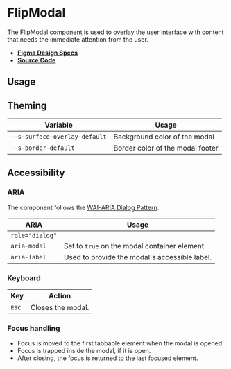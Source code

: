 
<Meta title="Components/FlipModal" />

# FlipModal

The FlipModal component is used to overlay the user interface with content that
needs the immediate attention from the user.

- **[Figma Design Specs](https://www.figma.com/file/iRHiAFsHxnzux8gQ9EjlZe/Swirl-Components)**
- **[Source Code](https://github.com/flip-corp/swirl/tree/main/packages/swirl-components/src/components/flip-modal)**

## Usage

<Canvas withSource="open">
  <Story id="components-flipmodal--flip-modal" />
</Canvas>

<ArgsTable story="." />

## Theming

| Variable                      | Usage                            |
| ----------------------------- | -------------------------------- |
| `--s-surface-overlay-default` | Background color of the modal    |
| `--s-border-default`          | Border color of the modal footer |

## Accessibility

### ARIA

The component follows the
[WAI-ARIA Dialog Pattern](https://www.w3.org/WAI/ARIA/apg/patterns/dialogmodal/).

| ARIA            | Usage                                         |
| --------------- | --------------------------------------------- |
| `role="dialog"` |                                               |
| `aria-modal`    | Set to `true` on the modal container element. |
| `aria-label`    | Used to provide the modal's accessible label. |

### Keyboard

| Key            | Action            |
| -------------- | ----------------- |
| <kbd>ESC</kbd> | Closes the modal. |

### Focus handling

- Focus is moved to the first tabbable element when the modal is opened.
- Focus is trapped inside the modal, if it is open.
- After closing, the focus is returned to the last focused element.
